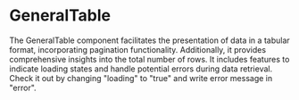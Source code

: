 

<Meta of={GeneralTableStories} name="Info" />

# GeneralTable

The GeneralTable component facilitates the presentation of data in a tabular format, incorporating pagination functionality.
Additionally, it provides comprehensive insights into the total number of rows. It includes features to indicate
loading states and handle potential errors during data retrieval. Check it out by changing "loading" to "true" and write error message in "error".

<Primary />

<Controls />

<Stories />
